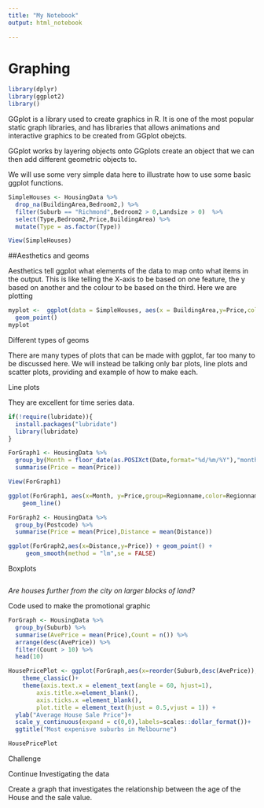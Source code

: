 ```yaml
---
title: "My Notebook"
output: html_notebook

---
```

# Graphing 




```r
library(dplyr)
library(ggplot2)
library()
```

GGplot is a library used to create graphics in R. It is one of the most popular static graph libraries, and has libraries that allows animations and interactive graphics to be created from GGplot obejcts. 

GGplot works by layering objects onto 
GGplots create an object that we can then add different geometric objects to.

We will use some very simple data here to illustrate how to use some basic ggplot functions. 
```r
SimpleHouses <- HousingData %>% 
  drop_na(BuildingArea,Bedroom2,) %>% 
  filter(Suburb == "Richmond",Bedroom2 > 0,Landsize > 0)  %>% 
  select(Type,Bedroom2,Price,BuildingArea) %>% 
  mutate(Type = as.factor(Type))
```


```r
View(SimpleHouses)
```


##Aesthetics and geoms

Aesthetics tell ggplot what elements of the data to map onto what items in the output. This is like telling the X-axis to be based on one feature, the y based on another and the colour to be based on the third. Here we are plotting 
```r
myplot <-  ggplot(data = SimpleHouses, aes(x = BuildingArea,y=Price,color=Type))+
  geom_point()
myplot
```

Different types of geoms 

There are many types of plots that can be made with ggplot, far too many to be discussed here. We will instead be talking only bar plots, line plots and scatter plots, providing and example of how to make each.


Line plots

They are excellent for time series data. 



```r
if(!require(lubridate)){
  install.packages("lubridate")
  library(lubridate)
}
```

```r
ForGraph1 <- HousingData %>% 
  group_by(Month = floor_date(as.POSIXct(Date,format="%d/%m/%Y"),"month"),Regionname) %>% 
  summarise(Price = mean(Price))
```


```r
View(ForGraph1)
```


```r
ggplot(ForGraph1, aes(x=Month, y=Price,group=Regionname,color=Regionname)) +
    geom_line()
```



```r
ForGraph2 <- HousingData %>% 
  group_by(Postcode) %>% 
  summarise(Price = mean(Price),Distance = mean(Distance))
```



```r
ggplot(ForGraph2,aes(x=Distance,y=Price)) + geom_point() +
     geom_smooth(method = "lm",se = FALSE)

```

Boxplots


```r

```



*Are houses further from the city on larger blocks of land?*


Code used to make the promotional graphic 

```r
ForGraph <- HousingData %>%
  group_by(Suburb) %>%
  summarise(AvePrice = mean(Price),Count = n()) %>%
  arrange(desc(AvePrice)) %>% 
  filter(Count > 10) %>% 
  head(10)
```
```r
HousePricePlot <- ggplot(ForGraph,aes(x=reorder(Suburb,desc(AvePrice)),y=AvePrice)) + geom_bar(stat="identity",fill="steelblue") +
    theme_classic()+
    theme(axis.text.x = element_text(angle = 60, hjust=1),
        axis.title.x=element_blank(),
        axis.ticks.x =element_blank(),
        plot.title = element_text(hjust = 0.5,vjust = 1)) +
  ylab("Average House Sale Price")+
  scale_y_continuous(expand = c(0,0),labels=scales::dollar_format())+
  ggtitle("Most expenisve suburbs in Melbourne") 
```
```r
HousePricePlot
```

Challenge

Continue Investigating the data 

Create a graph that investigates the relationship between the age of the House and the sale value.


